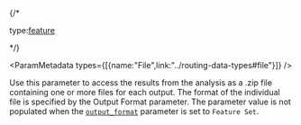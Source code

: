 {/* <p class="space-x-2"><span><span class="font-sm text-color-3">type:</span><a class="font-sm text-color-3" href="../routing-data-types#feature">feature</a></span></p> */}


<ParamMetadata types={[{name:"File",link:"../routing-data-types#file"}]} />

Use this parameter to access the results from the analysis as a .zip file containing one or more files for each output. The format of the individual file is specified by the Output Format parameter. The parameter value is not populated when the [`output_format`](#output_format) parameter is set to `Feature Set`.